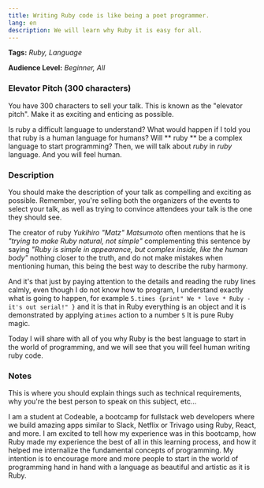 ```yaml
---
title: Writing Ruby code is like being a poet programmer.
lang: en
description: We will learn why Ruby it is easy for all.
---
```


**Tags:** _Ruby, Language_

**Audience Level:** _Beginner, All_

### Elevator Pitch (300 characters)

<div css={{ color: "#888", fontStyle: "italic", fontSize: "0.8em" }}>
  You have 300 characters to sell your talk. This is known as the "elevator
  pitch". Make it as exciting and enticing as possible.
</div>

Is ruby a difficult language to understand? What would happen if I told you that ruby is a human language for humans? Will ** ruby ** be a complex language to start programming? Then, we will talk about _ruby_ in _ruby_ language. And you will feel human.

### Description

<div css={{ color: "#888", fontStyle: "italic", fontSize: "0.8em" }}>
  You should make the description of your talk as compelling and exciting as
  possible. Remember, you're selling both the organizers of the events to select
  your talk, as well as trying to convince attendees your talk is the one they
  should see.
</div>

The creator of ruby _Yukihiro "Matz" Matsumoto_ often mentions that he is _"trying to make Ruby natural, not simple"_ complementing this sentence by saying _"Ruby is simple in appearance, but complex inside, like the human body"_ nothing closer to the truth, and do not make mistakes when mentioning human, this being the best way to describe the ruby harmony.

And it's that just by paying attention to the details and reading the ruby lines calmly, even though I do not know how to program, I understand exactly what is going to happen, for example `5.times {print" We * love * Ruby - it's out serial!" }` and it is that in Ruby everything is an object and it is demonstrated by applying a`times` action to a number `5` It is pure Ruby magic.

Today I will share with all of you why Ruby is the best language to start in the world of programming, and we will see that you will feel human writing ruby code.

### Notes

<div css={{ color: "#888", fontStyle: "italic", fontSize: "0.8em" }}>
  This is where you should explain things such as technical requirements, why
  you're the best person to speak on this subject, etc...
</div>

I am a student at Codeable, a bootcamp for fullstack web developers where we build amazing apps similar to Slack, Netflix or Trivago using Ruby, React, and more. I am excited to tell how my experience was in this bootcamp, how Ruby made my experience the best of all in this learning process, and how it helped me internalize the fundamental concepts of programming. My intention is to encourage more and more people to start in the world of programming hand in hand with a language as beautiful and artistic as it is Ruby.
